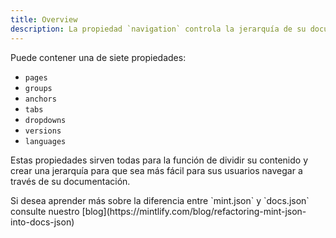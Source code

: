 ```yaml
---
title: Overview
description: La propiedad `navigation` controla la jerarquía de su documentación.
---
```



Puede contener una de siete propiedades:

* `pages`
* `groups`
* `anchors`
* `tabs`
* `dropdowns`
* `versions`
* `languages`

Estas propiedades sirven todas para la función de dividir su contenido y crear una jerarquía para que sea
más fácil para sus usuarios navegar a través de su documentación.

<ConfigUpgrade />

<Info>
  Si desea aprender más sobre la diferencia entre `mint.json` y
  `docs.json` consulte nuestro [blog](https://mintlify.com/blog/refactoring-mint-json-into-docs-json)
</Info>
